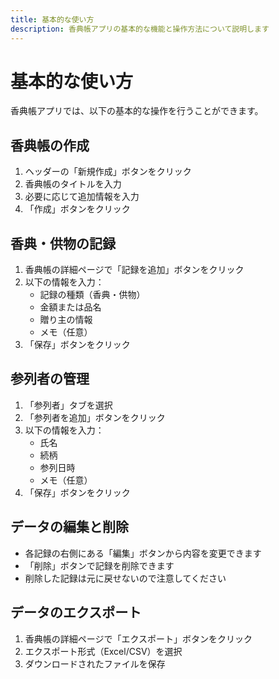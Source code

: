 ```yaml
---
title: 基本的な使い方
description: 香典帳アプリの基本的な機能と操作方法について説明します
---
```


# 基本的な使い方

香典帳アプリでは、以下の基本的な操作を行うことができます。

## 香典帳の作成

1. ヘッダーの「新規作成」ボタンをクリック
2. 香典帳のタイトルを入力
3. 必要に応じて追加情報を入力
4. 「作成」ボタンをクリック

## 香典・供物の記録

1. 香典帳の詳細ページで「記録を追加」ボタンをクリック
2. 以下の情報を入力：
   - 記録の種類（香典・供物）
   - 金額または品名
   - 贈り主の情報
   - メモ（任意）
3. 「保存」ボタンをクリック

## 参列者の管理

1. 「参列者」タブを選択
2. 「参列者を追加」ボタンをクリック
3. 以下の情報を入力：
   - 氏名
   - 続柄
   - 参列日時
   - メモ（任意）
4. 「保存」ボタンをクリック

## データの編集と削除

- 各記録の右側にある「編集」ボタンから内容を変更できます
- 「削除」ボタンで記録を削除できます
- 削除した記録は元に戻せないので注意してください

## データのエクスポート

1. 香典帳の詳細ページで「エクスポート」ボタンをクリック
2. エクスポート形式（Excel/CSV）を選択
3. ダウンロードされたファイルを保存 